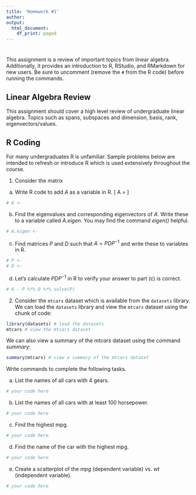 ```yaml
--- 
title: 'Homework #1'
author: 
output:
  html_document:
    df_print: paged
---
```


# {.tabset}
This assignment is a review of important topics from linear algebra.  Additionally, it provides an introduction to R, RStudio, and RMarkdown for new users.  Be sure to uncomment (remove the `#` from the R code) before running the commands.


## Linear Algebra Review 

This assignment should cover a high level review of undergraduate linear algebra.  Topics such as spans, subspaces and dimension, basis, rank, eigenvectors/values.  


## R Coding 

For many undergraduates R is unfamiliar.  Sample problems below are intended to refresh or introduce R which is used extensively throughout the course.

1) Consider the matrix 

a. Write R code to add $A$ as a variable in R. 
\[
A = \left[  
\begin{matrix}
1 & 0 & 1 & 0 \\
0 & 1 & 0 & 0 \\
1 & 0 & 1 & 0\\
0 & 0 & 0 & 1
\end{matrix}
\right]
\]
    
```r
# A <- 
```

b. Find the eigenvalues and corresponding eigenvectors of $A$. Write these to a variable called *A.eigen*. You may find the command *eigen()* helpful. 

```r
# A.eigen <- 
```
    
c. Find matrices $P$ and $D$ such that $A=PDP^{-1}$ and write these to variables in R.

```r
# P <- 
# D <-
```
    
    
d. Let's calculate $PDP^{-1}$ in R to verify your answer to part (c) is correct.

```r
# A - P %*% D %*% solve(P)
```
    
2. Consider the `mtcars` dataset which is available from the `datasets` library. We can load the `datasets` library and view the `mtcars` dataset using the chunk of code: 

```r
library(datasets) # load the datasets 
mtcars # view the mtcars dataset
```
We can also view a summary of the *mtcars* dataset using the command  *summary*:
```r
summary(mtcars) # view a summary of the mtcars dataset
```
Write commands to complete the following tasks.

a. List the names of all cars with 4 gears.
```r
# your code here
```
    
b. List the names of all cars with at least 100 horsepower.
```r
# your code here
```
    
c. Find the highest mpg.
```r
# your code here
```
    
d. Find the name of the car with the highest mpg.
```r
# your code here
```
  
e. Create a scatterplot of the *mpg* (dependent variable) vs. *wt* (independent variable).
```r
# your code here
```

